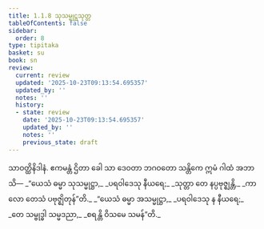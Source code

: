 ```yaml
---
title: 1.1.8 သုသမ္မုဋ္ဌသုတ္တ
tableOfContents: false
sidebar:
  order: 8
type: tipitaka
basket: su
book: sn
review:
  current: review
  updated: '2025-10-23T09:13:54.695357'
  updated_by: ''
  notes: ''
  history:
  - state: review
    date: '2025-10-23T09:13:54.695357'
    updated_by: ''
    notes: ''
    previous_state: draft
---
```



<ReviewStatus review={frontmatter.review} showDetails={true} />

<HypothesisAnnotation frontmatter={frontmatter} />

<DynamicBreadcrumb />

<Division number="8" book="sn" e="ch" v="18" p="280">

<Paragraph number="25" book="sn">
သာဝတ္ထိနိဒါနံ. ဧကမန္တံ ဌိတာ ခေါ သာ ဒေဝတာ ဘဂဝတော သန္တိကေ ဣမံ ဂါထံ အဘာသိ—
</Paragraph>

<Paragraph number="26" type="verses" book="sn">
_“ယေသံ ဓမ္မာ သုသမ္မုဋ္ဌာ,_  
_ပရဝါဒေသု နီယရေ;_  
_သုတ္တာ တေ နပ္ပဗုဇ္ဈန္တိ,_  
_ကာလော တေသံ ပဗုဇ္ဈိတုန်”တိ._  

</Paragraph>

<Paragraph number="27" type="verses" book="sn">
_“ယေသံ ဓမ္မာ အသမ္မုဋ္ဌာ,_  
_ပရဝါဒေသု န နီယရေ;_  
_တေ သမ္ဗုဒ္ဓါ သမ္မဒညာ,_  
_စရန္တိ ဝိသမေ သမန်”တိ._
</Paragraph>
</Division>